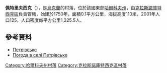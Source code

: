 {{coord|50|2|52|N|35|10|24|E|scale:100000_region:UA|display=title}}

'''佩特里夫西克'''（{{lang-uk|Петрівське}}），是[[烏克蘭|烏克蘭]]的村落，位於該國東部[[哈爾科夫州|哈爾科夫州]]，由[[克拉斯諾庫特西克區|克拉斯諾庫特西克區]]負責管轄，始建於1750年，面積0.1平方公里，海拔高度110米，2001年人口125，人口密度每平方公里1,225.5人。

==參考資料==
* [http://w1.c1.rada.gov.ua/pls/z7502/A005?rdat1=09.01.2009&rf7571=33498 Петрівське]{{dead link|date=2017年11月 |bot=InternetArchiveBot |fix-attempted=yes }}
* [http://weather.in.ua/ua/har'kovskaja/20182 Погода в селі Петрівське] {{Wayback|url=http://weather.in.ua/ua/har%27kovskaja/20182 |date=20160323030237 }}

{{DEFAULTSORT:Петрівське}}
[[Category:哈爾科夫州村落|Category:哈爾科夫州村落]]
[[Category:克拉斯諾庫特西克區村落|Category:克拉斯諾庫特西克區村落]]


{{Kharkiv-geo-stub}}